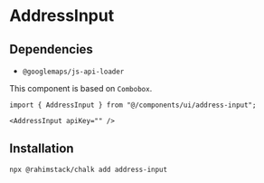 # AddressInput

## Dependencies

- `@googlemaps/js-api-loader`

This component is based on `Combobox`.

```tsx
import { AddressInput } from "@/components/ui/address-input";

<AddressInput apiKey="" />
```

## Installation

```shell copy
npx @rahimstack/chalk add address-input
```
